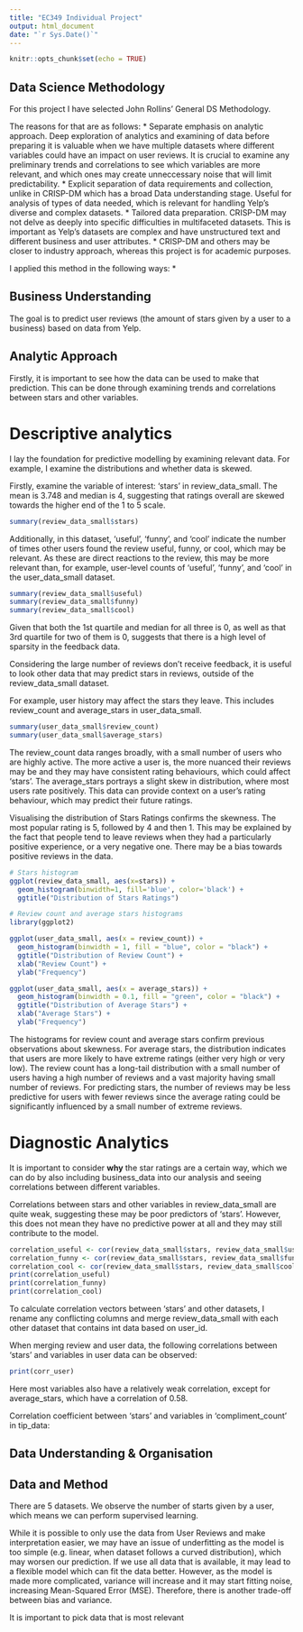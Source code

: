 ```yaml
---
title: "EC349 Individual Project"
output: html_document
date: "`r Sys.Date()`"
---
```


```r
knitr::opts_chunk$set(echo = TRUE)
```

## Data Science Methodology

For this project I have selected John Rollins' General DS Methodology. 

The reasons for that are as follows: 
* Separate emphasis on analytic approach. Deep exploration of analytics and examining of data before preparing it is valuable when we have multiple datasets where different variables could have an impact on user reviews. It is crucial to examine any preliminary trends and correlations to see which variables are more relevant, and which ones may create unneccessary noise that will limit predictability.
* Explicit separation of data requirements and collection, unlike in CRISP-DM which has a broad Data understanding stage. Useful for analysis of types of data needed, which is relevant for handling Yelp's diverse and complex datasets.
* Tailored data preparation. CRISP-DM may not delve as deeply into specific difficulties in multifaceted datasets. This is important as Yelp's datasets are complex and have unstructured text and different business and user attributes.
* CRISP-DM and others may be closer to industry approach, whereas this project is for academic purposes.

I applied this method in the following ways:
* 

## Business Understanding

The goal is to predict user reviews (the amount of stars given by a user to a business) based on data from Yelp. 

## Analytic Approach

Firstly, it is important to see how the data can be used to make that prediction. This can be done through examining trends and correlations between stars and other variables. 

# Descriptive analytics

I lay the foundation for predictive modelling by examining relevant data. For example, I examine the distributions and whether data is skewed.

Firstly, examine the variable of interest: 'stars' in review_data_small.
The mean is 3.748 and median is 4, suggesting that ratings overall are skewed towards the higher end of the 1 to 5 scale.
```r
summary(review_data_small$stars)
```
Additionally, in this dataset, 'useful', 'funny', and 'cool' indicate the number of times other users found the review useful, funny, or cool, which may be relevant. As these are direct reactions to the review, this may be more relevant than, for example, user-level counts of 'useful', 'funny', and 'cool' in the user_data_small dataset.
```r
summary(review_data_small$useful)
summary(review_data_small$funny)
summary(review_data_small$cool)
```
Given that both the 1st quartile and median for all three is 0, as well as that 3rd quartile for two of them is 0, suggests that there is a high level of sparsity in the feedback data.

Considering the large number of reviews don't receive feedback, it is useful to look other data that may predict stars in reviews, outside of the review_data_small dataset.

For example, user history may affect the stars they leave. This includes review_count and average_stars in user_data_small.

```r
summary(user_data_small$review_count)
summary(user_data_small$average_stars)
```
The review_count data ranges broadly, with a small number of users who are highly active. The more active a user is, the more nuanced their reviews may be and they may have consistent rating behaviours, which could affect 'stars'. 
The average_stars portrays a slight skew in distribution, where most users rate positively. This data can provide context on a user's rating behaviour, which may predict their future ratings. 

Visualising the distribution of Stars Ratings confirms the skewness. The most popular rating is 5, followed by 4 and then 1. This may be explained by the fact that people tend to leave reviews when they had a particularly positive experience, or a very negative one. There may be a bias towards positive reviews in the data. 
```r
# Stars histogram
ggplot(review_data_small, aes(x=stars)) +
  geom_histogram(binwidth=1, fill='blue', color='black') +
  ggtitle("Distribution of Stars Ratings")
```

```r
# Review count and average stars histograms
library(ggplot2)

ggplot(user_data_small, aes(x = review_count)) +
  geom_histogram(binwidth = 1, fill = "blue", color = "black") +
  ggtitle("Distribution of Review Count") +
  xlab("Review Count") +
  ylab("Frequency")

ggplot(user_data_small, aes(x = average_stars)) +
  geom_histogram(binwidth = 0.1, fill = "green", color = "black") +
  ggtitle("Distribution of Average Stars") +
  xlab("Average Stars") +
  ylab("Frequency")
```
The histograms for review count and average stars confirm previous observations about skewness. 
For average stars, the distribution indicates that users are more likely to have extreme ratings (either very high or very low). 
The review count has a long-tail distribution with a small number of users having a high number of reviews and a vast majority having small number of reviews. For predicting stars, the number of reviews may be less predictive for users with fewer reviews since the average rating could be significantly influenced by a small number of extreme reviews.

# Diagnostic Analytics

It is important to consider **why** the star ratings are a certain way, which we can do by also including business_data into our analysis and seeing correlations between different variables. 

Correlations between stars and other variables in review_data_small are quite weak, suggesting these may be poor predictors of 'stars'. However, this does not mean they have no predictive power at all and they may still contribute to the model.
```r
correlation_useful <- cor(review_data_small$stars, review_data_small$useful, use = "complete.obs")
correlation_funny <- cor(review_data_small$stars, review_data_small$funny, use = "complete.obs")
correlation_cool <- cor(review_data_small$stars, review_data_small$cool, use = "complete.obs")
print(correlation_useful)
print(correlation_funny)
print(correlation_cool)
```

To calculate correlation vectors between 'stars' and other datasets, I rename any conflicting columns and merge review_data_small with each other dataset that contains int data based on user_id.

When merging review and user data, the following correlations between 'stars' and variables in user data can be observed: 
```r
print(corr_user)
```
Here most variables also have a relatively weak correlation, except for average_stars, which have a correlation of 0.58. 

Correlation coefficient between 'stars' and variables in 'compliment_count' in tip_data:

## Data Understanding & Organisation



## Data and Method

There are 5 datasets. We observe the number of starts given by a user, which means we can perform supervised learning.

While it is possible to only use the data from User Reviews and make interpretation easier, we may have an issue of underfitting as the model is too simple (e.g. linear, when dataset follows a curved distribution), which may worsen our prediction. If we use all data that is available, it may lead to a flexible model which can fit the data better. However, as the model is made more complicated, variance will increase and it may start fitting noise, increasing Mean-Squared Error (MSE). Therefore, there is another trade-off between bias and variance. 

It is important to pick data that is most relevant 